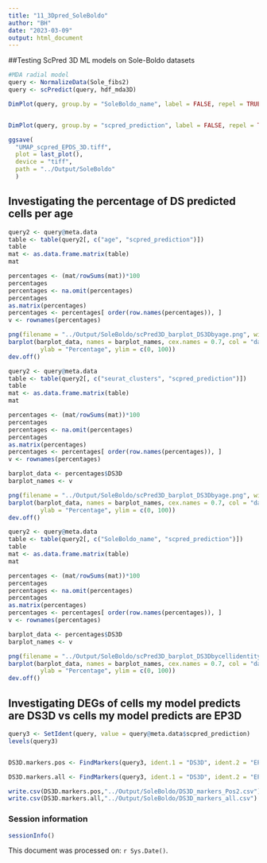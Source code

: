 ```yaml
---
title: "11_3Dpred_SoleBoldo"
author: "BH"
date: "2023-03-09"
output: html_document
---
```


##Testing ScPred 3D ML models on Sole-Boldo datasets
```r
#MDA radial model
query <- NormalizeData(Sole_fibs2)
query <- scPredict(query, hdf_mda3D)

DimPlot(query, group.by = "SoleBoldo_name", label = FALSE, repel = TRUE, label.size=2, seed=123)


DimPlot(query, group.by = "scpred_prediction", label = FALSE, repel = TRUE, seed=123, cols = c("darkblue", "deeppink3", "antiquewhite4"))

ggsave(
  "UMAP_scpred_EPDS_3D.tiff",
  plot = last_plot(),
  device = "tiff",
  path = "../Output/SoleBoldo"
  )
```

## Investigating the percentage of DS predicted cells per age

```r
query2 <- query@meta.data
table <- table(query2[, c("age", "scpred_prediction")])
table
mat <- as.data.frame.matrix(table)
mat

percentages <- (mat/rowSums(mat))*100
percentages
percentages <- na.omit(percentages)
percentages
as.matrix(percentages)
percentages <- percentages[ order(row.names(percentages)), ]
v <- rownames(percentages)

png(filename = "../Output/SoleBoldo/scPred3D_barplot_DS3Dbyage.png", width = 800, height = 600)  # Set appropriate width and height
barplot(barplot_data, names = barplot_names, cex.names = 0.7, col = "darkblue", main = "Percentage of predicted deeply senescent cells", xlab="Age",
         ylab = "Percentage", ylim = c(0, 100))
dev.off() 
```

```r
query2 <- query@meta.data
table <- table(query2[, c("seurat_clusters", "scpred_prediction")])
table
mat <- as.data.frame.matrix(table)
mat

percentages <- (mat/rowSums(mat))*100
percentages
percentages <- na.omit(percentages)
percentages
as.matrix(percentages)
percentages <- percentages[ order(row.names(percentages)), ]
v <- rownames(percentages)

barplot_data <- percentages$DS3D
barplot_names <- v

png(filename = "../Output/SoleBoldo/scPred3D_barplot_DS3Dbyage.png", width = 800, height = 600)  # Set appropriate width and height
barplot(barplot_data, names = barplot_names, cex.names = 0.7, col = "darkblue", main = "Percentage of predicted deeply senescent cells", xlab="Age",
         ylab = "Percentage", ylim = c(0, 100))
dev.off() 
```

```r
query2 <- query@meta.data
table <- table(query2[, c("SoleBoldo_name", "scpred_prediction")])
table
mat <- as.data.frame.matrix(table)
mat

percentages <- (mat/rowSums(mat))*100
percentages
percentages <- na.omit(percentages)
percentages
as.matrix(percentages)
percentages <- percentages[ order(row.names(percentages)), ]
v <- rownames(percentages)

barplot_data <- percentages$DS3D
barplot_names <- v

png(filename = "../Output/SoleBoldo/scPred3D_barplot_DS3Dbycellidentity.png", width = 800, height = 600)  # Set appropriate width and height
barplot(barplot_data, names = barplot_names, cex.names = 0.7, col = "darkblue", main = "Percentage of predicted deeply senescent cells", xlab="Cell Identity",
         ylab = "Percentage", ylim = c(0, 100))
dev.off() 
```


## Investigating DEGs of cells my model predicts are DS3D vs cells my model predicts are EP3D

```r
query3 <- SetIdent(query, value = query@meta.data$scpred_prediction)
levels(query3)


DS3D.markers.pos <- FindMarkers(query3, ident.1 = "DS3D", ident.2 = "EP3D", only.pos = TRUE, min.pct=0.25)

DS3D.markers.all <- FindMarkers(query3, ident.1 = "DS3D", ident.2 = "EP3D", only.pos = FALSE, min.pct=0.25)

write.csv(DS3D.markers.pos,"../Output/SoleBoldo/DS3D_markers_Pos2.csv")
write.csv(DS3D.markers.all,"../Output/SoleBoldo/DS3D_markers_all.csv")
```

### Session information
```r
sessionInfo()
```

This document was processed on: `r Sys.Date()`.
